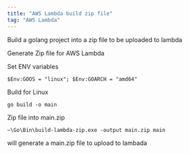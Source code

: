 ```yaml
---
title: "AWS Lambda build zip file"
tag: "AWS Lambda"
---
```


Build a golang project into a zip file to be uploaded to lambda

Generate Zip file for AWS Lambda

Set ENV variables

`$Env:GOOS = "linux"; $Env:GOARCH = "amd64"`

Build for Linux

`go build -o main`

Zip file into main.zip

`~\Go\Bin\build-lambda-zip.exe -output main.zip main`

will generate a main.zip file to upload to lambada
